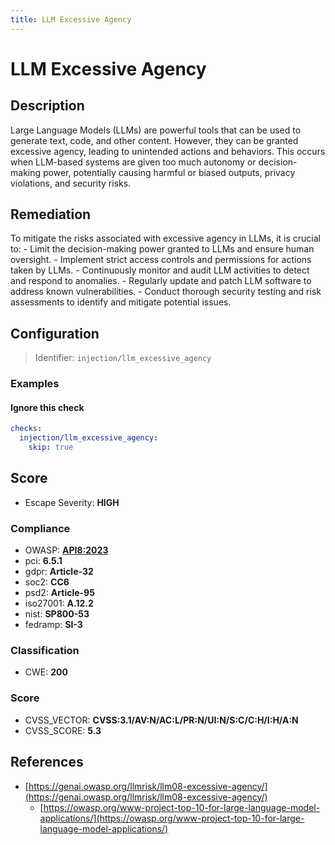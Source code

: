 ```yaml
---
title: LLM Excessive Agency
---
```


# LLM Excessive Agency

## Description

Large Language Models (LLMs) are powerful tools that can be used to generate text, code, and other content. However, they can be granted excessive agency, leading to unintended actions and behaviors. This occurs when LLM-based systems are given too much autonomy or decision-making power, potentially causing harmful or biased outputs, privacy violations, and security risks.

## Remediation

To mitigate the risks associated with excessive agency in LLMs, it is crucial to: - Limit the decision-making power granted to LLMs and ensure human oversight. - Implement strict access controls and permissions for actions taken by LLMs. - Continuously monitor and audit LLM activities to detect and respond to anomalies. - Regularly update and patch LLM software to address known vulnerabilities. - Conduct thorough security testing and risk assessments to identify and mitigate potential issues.



## Configuration

> Identifier: `injection/llm_excessive_agency`



### Examples



#### Ignore this check

```yaml
checks:
  injection/llm_excessive_agency:
    skip: true
```




## Score

- Escape Severity: **<span className="high-severity">HIGH</span>**

### Compliance

- OWASP: **[API8:2023](https://github.com/OWASP/API-Security/blob/master/editions/2023/en/0xa8-security-misconfiguration.md)**
- pci: **6.5.1**
- gdpr: **Article-32**
- soc2: **CC6**
- psd2: **Article-95**
- iso27001: **A.12.2**
- nist: **SP800-53**
- fedramp: **SI-3**

### Classification

- CWE: **200**




### Score

- CVSS_VECTOR: **CVSS:3.1/AV:N/AC:L/PR:N/UI:N/S:C/C:H/I:H/A:N**
- CVSS_SCORE: **5.3**

## References

- [https://genai.owasp.org/llmrisk/llm08-excessive-agency/](https://genai.owasp.org/llmrisk/llm08-excessive-agency/)
  - [https://owasp.org/www-project-top-10-for-large-language-model-applications/](https://owasp.org/www-project-top-10-for-large-language-model-applications/)
  